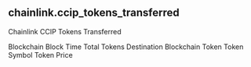 ## chainlink.ccip_tokens_transferred 
Chainlink CCIP Tokens Transferred


<ParamField path="blockchain">
Blockchain
</ParamField>
<ParamField path="block_time">
Block Time
</ParamField>
<ParamField path="total_tokens">
Total Tokens
</ParamField>
<ParamField path="destination_blockchain">
Destination Blockchain
</ParamField>
<ParamField path="token">
Token
</ParamField>
<ParamField path="token_symbol">
Token Symbol
</ParamField>
<ParamField path="token_price">
Token Price
</ParamField>
